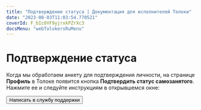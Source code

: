 ```yaml
---
title: "Подтверждение статуса | Документация для исполнителей Толоки"
date: "2023-08-03T11:03:54.770521"
coverId: F_bIcOYF9yjrxkPZrXc3
docsMenu: "webTolokersRuMenu"
---
```



# Подтверждение статуса

Когда мы обработаем анкету для подтверждения личности, на странице **Профиль** в Толоке появится кнопка **Подтвердить статус самозанятого**. Нажмите ее и следуйте инструкциям в открывшемся окне:

<RuAcceptStatusContent/>

<Button themeColor="light" view="default" size="l" type="link" url="../../troubleshooting/support/?form-source=self-employed-accept-status">Написать в службу поддержки</Button>
